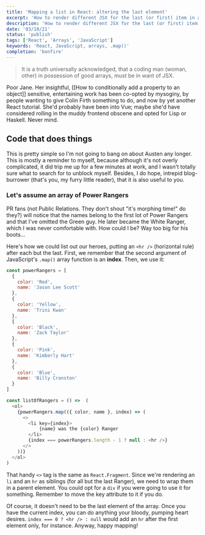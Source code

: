 ```yaml
---
title: 'Mapping a list in React: altering the last element'
excerpt: 'How to render different JSX for the last (or first) item in an array'
description: 'How to render different JSX for the last (or first) item in an array'
date: '03/10/21'
status: 'publish'
tags: ['React', 'Arrays', 'JavaScript']
keywords: 'React, JavaScript, arrays, .map()'
completion: 'bonfire'
---
```


<blockquote style={{ marginTop: 0 }}>
  <p className="BlogPost__Paragraph">
    It is a truth universally acknowledged, that a coding
    man (woman, other) in possession of good arrays, must be
    in want of JSX.
  </p>
</blockquote>

<Dropcap>
  Poor Jane. Her insightful, [[How to conditionally add a
  property to an object]] sensitive, entertaining work has
  been co-opted by mysoginy, by people wanting to give Colin
  Firth something to do, and now by yet another React
  tutorial. She'd probably have been into Vue; maybe she'd
  have considered rolling in the muddy frontend obscene and
  opted for Lisp or Haskell. Never mind.
</Dropcap>

## Code that does things

This is pretty simple so I'm not going to bang on about Austen any longer. This is mostly a reminder to myself,
because although it's not overly complicated, it did trip me up for a few minutes at work, and I wasn't totally sure what to search for to unblock
myself. Besides, I do hope, intrepid blog-burrower (that's you, my furry little reader), that it is also useful to you.

### Let's assume an array of Power Rangers

PR fans (not Public Relations. They don't shout "it's morphing time!" do they?) will notice that the names belong to the first
lot of Power Rangers and that I've omitted the Green guy. He later became the White Ranger, which I was never comfortable with. How could I be? Way
too big for his boots...

Here's how we could list out our heroes, putting an `<hr />` (horizontal rule) after each but the last. First, we remember that the second argument
of JavaScript's `.map()` array function is an **index**. Then, we use it:

```JavaScript title=file.jsx
const powerRangers = [
  {
    color: 'Red',
    name: 'Jason Lee Scott'
  },
  {
    color: 'Yellow',
    name: 'Trini Kwan'
  },
  {
    color: 'Black',
    name: 'Zack Taylor'
  },
  {
    color: 'Pink',
    name: 'Kimberly Hart'
  },
  {
    color: 'Blue',
    name: 'Billy Cranston'
  }
]

const listOfRangers = () =>  (
  <ol>
    {powerRangers.map(({ color, name }, index) => (
      <>
        <li key={index}>
            {name} was the {color} Ranger
        </li>
        {index === powerRangers.length - 1 ? null : <hr />}
      </>
    ))}
  </ol>
)
```

That handy `<>` tag is the same as `React.Fragment`. Since we're rendering an `li` and an `hr` as siblings (for all but the last Ranger),
we need to wrap them in a parent element. You could opt for a `div` if you were going to use it for something. Remember to move the key
attribute to it if you do.

Of course, it doesn't need to be the last element of the array. Once you have the current index, you can do anything your bloody, pumping
heart desires. `index === 0 ? <hr /> : null` would add an `hr` after the first element only, for instance. Anyway, happy mapping!
